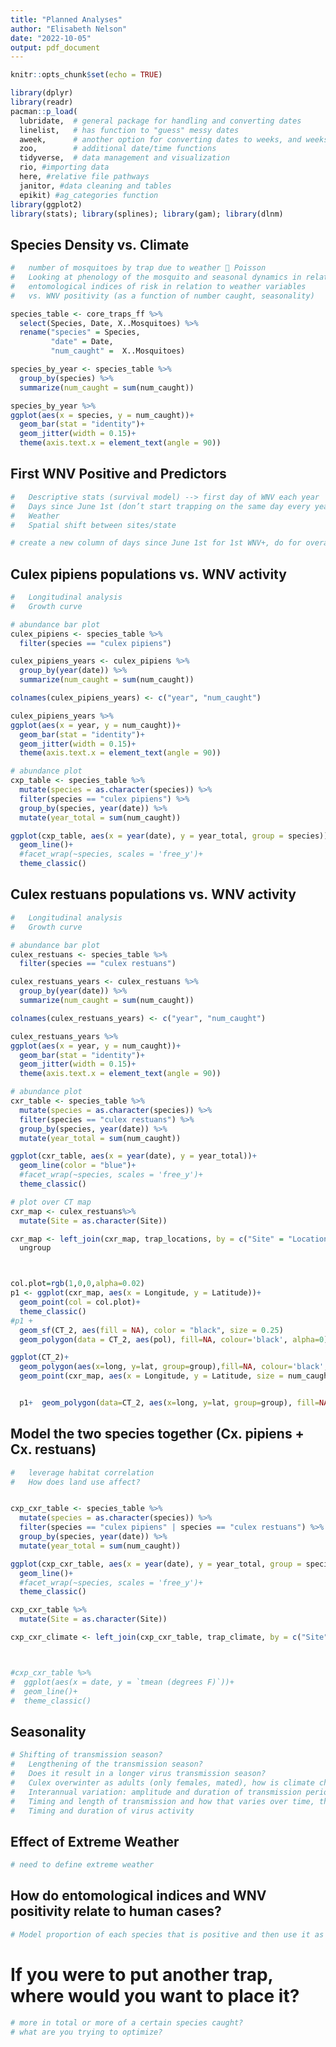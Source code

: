 ```yaml
---
title: "Planned Analyses"
author: "Elisabeth Nelson"
date: "2022-10-05"
output: pdf_document
---
```


```r
knitr::opts_chunk$set(echo = TRUE)

library(dplyr)
library(readr)
pacman::p_load(
  lubridate,  # general package for handling and converting dates  
  linelist,   # has function to "guess" messy dates
  aweek,      # another option for converting dates to weeks, and weeks to dates
  zoo,        # additional date/time functions
  tidyverse,  # data management and visualization  
  rio, #importing data
  here, #relative file pathways
  janitor, #data cleaning and tables
  epikit) #ag_categories function
library(ggplot2)
library(stats); library(splines); library(gam); library(dlnm)

```


## Species Density vs. Climate
```r

#	number of mosquitoes by trap due to weather  Poisson
#	Looking at phenology of the mosquito and seasonal dynamics in relation to weather variables to understand 
#	entomological indices of risk in relation to weather variables 
#	vs. WNV positivity (as a function of number caught, seasonality)

species_table <- core_traps_ff %>%
  select(Species, Date, X..Mosquitoes) %>%
  rename("species" = Species, 
         "date" = Date, 
         "num_caught" =  X..Mosquitoes)

species_by_year <- species_table %>%
  group_by(species) %>%
  summarize(num_caught = sum(num_caught))

species_by_year %>%
ggplot(aes(x = species, y = num_caught))+
  geom_bar(stat = "identity")+
  geom_jitter(width = 0.15)+
  theme(axis.text.x = element_text(angle = 90))


```

## First WNV Positive and Predictors 
```r
#	Descriptive stats (survival model) --> first day of WNV each year 
#	Days since June 1st (don’t start trapping on the same day every year)
#	Weather
#	Spatial shift between sites/state

# create a new column of days since June 1st for 1st WNV+, do for overall, cx pipiens, and cx restuans


```

## Culex pipiens populations vs. WNV activity
```r
#	Longitudinal analysis 
#	Growth curve 

# abundance bar plot
culex_pipiens <- species_table %>%
  filter(species == "culex pipiens")

culex_pipiens_years <- culex_pipiens %>%
  group_by(year(date)) %>%
  summarize(num_caught = sum(num_caught))

colnames(culex_pipiens_years) <- c("year", "num_caught")

culex_pipiens_years %>%
ggplot(aes(x = year, y = num_caught))+
  geom_bar(stat = "identity")+
  geom_jitter(width = 0.15)+
  theme(axis.text.x = element_text(angle = 90))

# abundance plot
cxp_table <- species_table %>%
  mutate(species = as.character(species)) %>%
  filter(species == "culex pipiens") %>%
  group_by(species, year(date)) %>%
  mutate(year_total = sum(num_caught))

ggplot(cxp_table, aes(x = year(date), y = year_total, group = species))+
  geom_line()+
  #facet_wrap(~species, scales = 'free_y')+
  theme_classic()


```


## Culex restuans populations vs. WNV activity
```r

#	Longitudinal analysis 
#	Growth curve 

# abundance bar plot
culex_restuans <- species_table %>%
  filter(species == "culex restuans")

culex_restuans_years <- culex_restuans %>%
  group_by(year(date)) %>%
  summarize(num_caught = sum(num_caught))

colnames(culex_restuans_years) <- c("year", "num_caught")

culex_restuans_years %>%
ggplot(aes(x = year, y = num_caught))+
  geom_bar(stat = "identity")+
  geom_jitter(width = 0.15)+
  theme(axis.text.x = element_text(angle = 90))

# abundance plot
cxr_table <- species_table %>%
  mutate(species = as.character(species)) %>%
  filter(species == "culex restuans") %>%
  group_by(species, year(date)) %>%
  mutate(year_total = sum(num_caught))

ggplot(cxr_table, aes(x = year(date), y = year_total))+
  geom_line(color = "blue")+
  #facet_wrap(~species, scales = 'free_y')+
  theme_classic()

# plot over CT map 
cxr_map <- culex_restuans%>%
  mutate(Site = as.character(Site))

cxr_map <- left_join(cxr_map, trap_locations, by = c("Site" = "Location")) %>%
  ungroup



col.plot=rgb(1,0,0,alpha=0.02)
p1 <- ggplot(cxr_map, aes(x = Longitude, y = Latitude))+
  geom_point(col = col.plot)+
  theme_classic()
#p1 + 
  geom_sf(CT_2, aes(fill = NA), color = "black", size = 0.25)
  geom_polygon(data = CT_2, aes(pol), fill=NA, colour='black', alpha=0)

ggplot(CT_2)+
  geom_polygon(aes(x=long, y=lat, group=group),fill=NA, colour='black', alpha=0) +
  geom_point(cxr_map, aes(x = Longitude, y = Latitude, size = num_caught), col = col.plot)


  p1+  geom_polygon(data=CT_2, aes(x=long, y=lat, group=group), fill=NA, colour='black', alpha=0) 


```

## Model the two species together (Cx. pipiens + Cx. restuans)
```r
#	leverage habitat correlation 
#	How does land use affect?


cxp_cxr_table <- species_table %>%
  mutate(species = as.character(species)) %>%
  filter(species == "culex pipiens" | species == "culex restuans") %>%
  group_by(species, year(date)) %>%
  mutate(year_total = sum(num_caught))

ggplot(cxp_cxr_table, aes(x = year(date), y = year_total, group = species, col = species ))+
  geom_line()+
  #facet_wrap(~species, scales = 'free_y')+
  theme_classic()

cxp_cxr_table %>%
  mutate(Site = as.character(Site))

cxp_cxr_climate <- left_join(cxp_cxr_table, trap_climate, by = c("Site" = "Name", "date" = "Date"))



#cxp_cxr_table %>%
#  ggplot(aes(x = date, y = `tmean (degrees F)`))+
#  geom_line()+
#  theme_classic()
```

## Seasonality 
```r

# Shifting of transmission season?
#	Lengthening of the transmission season? 
#	Does it result in a longer virus transmission season? 
#	Culex overwinter as adults (only females, mated), how is climate change affecting these population dynamics and what does that mean for WNV risk?
#	Interannual variation: amplitude and duration of transmission period
#	Timing and length of transmission and how that varies over time, then work backwards to see how that relates to climate data
#	Timing and duration of virus activity


```

## Effect of Extreme Weather
```r

# need to define extreme weather

```

## How do entomological indices and WNV positivity relate to human cases? 
```r
# Model proportion of each species that is positive and then use it as a human predictor

```

# If you were to put another trap, where would you want to place it?
```r
# more in total or more of a certain species caught?
# what are you trying to optimize? 
```
